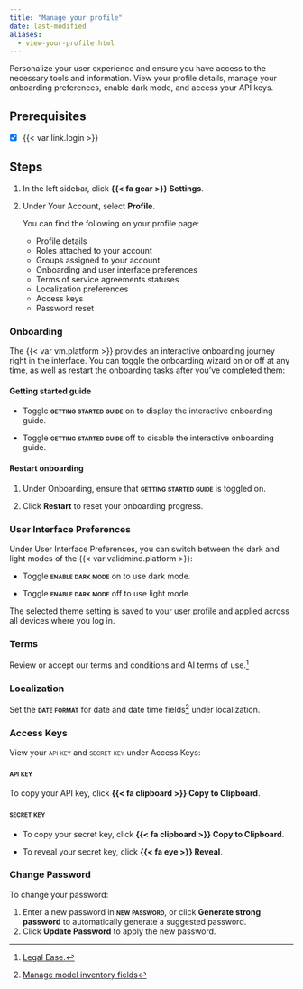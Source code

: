 ```yaml
---
title: "Manage your profile"
date: last-modified
aliases:
  - view-your-profile.html
---
```


Personalize your user experience and ensure you have access to the necessary tools and information. View your profile details, manage your onboarding preferences, enable dark mode, and access your API keys.

::: {.attn}

## Prerequisites

- [x] {{< var link.login >}}

:::

## Steps

1. In the left sidebar, click **{{< fa gear >}} Settings**. 

2. Under Your Account, select **Profile**. 

   You can find the following on your profile page:

   - Profile details
   - Roles attached to your account
   - Groups assigned to your account
   - Onboarding and user interface preferences
   - Terms of service agreements statuses
   - Localization preferences
   - Access keys
   - Password reset

### Onboarding
The {{< var vm.platform >}} provides an interactive onboarding journey right in the interface. You can toggle the onboarding wizard on or off at any time, as well as restart the onboarding tasks after you've completed them:

::: {.panel-tabset}

#### Getting started guide

- Toggle [**getting started guide**]{.smallcaps} on to display the interactive onboarding guide.

- Toggle [**getting started guide**]{.smallcaps} off to disable the interactive onboarding guide.

#### Restart onboarding

1. Under Onboarding, ensure that [**getting started guide**]{.smallcaps} is toggled on.

2. Click **Restart** to reset your onboarding progress.

:::

### User Interface Preferences

Under User Interface Preferences, you can switch between the dark and light modes of the {{< var validmind.platform >}}:

- Toggle [**enable dark mode**]{.smallcaps} on to use dark mode.

- Toggle [**enable dark mode**]{.smallcaps} off to use light mode.

The selected theme setting is saved to your user profile and applied across all devices where you log in.

### Terms

Review or accept our terms and conditions and AI terms of use.[^1]

### Localization

Set the **[date format]{.smallcaps}** for date and date time fields[^2] under localization.

### Access Keys

View your [api key]{.smallcaps} and [secret key]{.smallcaps} under Access Keys:

::: {.panel-tabset}

#### [api key]{.smallcaps}

To copy your API key, click **{{< fa clipboard >}} Copy to Clipboard**.

#### [secret key]{.smallcaps}

- To copy your secret key, click **{{< fa clipboard >}} Copy to Clipboard**.

- To reveal your secret key, click **{{< fa eye >}} Reveal**.

:::

### Change Password

To change your password:

1. Enter a new password in **[new password]{.smallcaps}**, or click **Generate strong password** to automatically generate a suggested password.
2. Click **Update Password** to apply the new password.


<!-- FOOTNOTES -->

[^1]: [Legal Ease.](https://validmind.com/about/legal/)

[^2]: [Manage model inventory fields](/guide/model-inventory/manage-model-inventory-fields.qmd#inventory-field-types)
